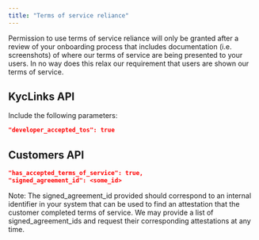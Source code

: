 ```yaml
---
title: "Terms of service reliance"
---
```


Permission to use terms of service reliance will only be granted after a review of your onboarding process that includes documentation (i.e. screenshots) of where our terms of service are being presented to your users. In no way does this relax our requirement that users are shown our terms of service.

## **KycLinks API**

Include the following parameters:

```json
"developer_accepted_tos": true
```

## **Customers API**

```json
"has_accepted_terms_of_service": true,  
"signed_agreement_id": <some_id>
```

Note: The signed_agreement_id provided should correspond to an internal identifier in your system that can be used to find an attestation that the customer completed terms of service. We may provide a list of signed_agreement_ids and request their corresponding attestations at any time.